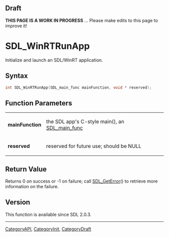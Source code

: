 
== Draft ==

'''THIS PAGE IS A WORK IN PROGRESS''' ... Please make edits to this page to improve it!


<!-- #*^*^*^*^*See https://wiki.libsdl.org/SGFunctions for details on editing this page*^*^*^*^* -->
= SDL_WinRTRunApp =

Initialize and launch an SDL/WinRT application.

== Syntax ==

<syntaxhighlight lang='c'>
int SDL_WinRTRunApp(SDL_main_func mainFunction, void * reserved);
</syntaxhighlight>

== Function Parameters ==

{|
|'''mainFunction'''
|the SDL app's C-style main(), an [[SDL_main_func]]
|-
|'''reserved'''
|reserved for future use; should be NULL
|}

== Return Value ==

Returns 0 on success or -1 on failure; call [[SDL_GetError]]() to retrieve
more information on the failure.

== Version ==

This function is available since SDL 2.0.3.
----
[[CategoryAPI]], [[CategoryInit]], [[CategoryDraft]]
<!-- #See the Style Guide for instructions on editing the footer. -->


